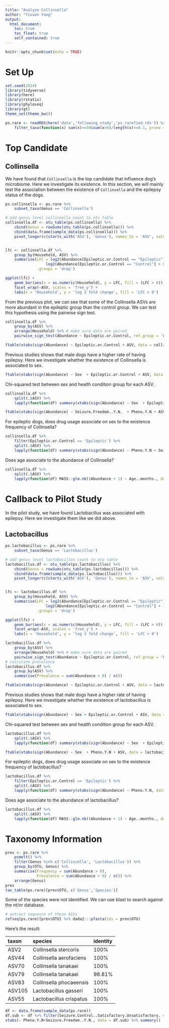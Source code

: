 ```yaml
---
title: "Analyze Collinsella"
author: "Yixuan Yang"
output:
  html_document:
    toc: true
    toc_float: true
    self_contained: true
---
```


```r
knitr::opts_chunk$set(echo = TRUE)
```

# Set Up

```r
set.seed(2024)
library(tidyverse)
library(here)
library(rstatix)
library(phyloseq)
library(gt)
theme_set(theme_bw())

ps.rare <- readRDS(here('data','following_study','ps_rarefied.rds')) %>%
    filter_taxa(function(x) sum(x)>=50&sum(x>0)/length(x)>=0.1, prune = TRUE) # filter out taxa with prevalence lower than 10%
```

# Top Candidate

## Collinsella

We have found that `Collinsella` is the top candidate that influence dog's microbiome. Here we investigate its existence. In this section, we will mainly test the association between the existence of `Collinsella` and the epilepsy status of the dogs.

```r
ps.collinsella <- ps.rare %>%
    subset_taxa(Genus == 'Collinsella') 

# add genus level collinsella count to otu table
collinsella.df <- otu_table(ps.collinsella) %>% 
    cbind(Genus = rowSums(otu_table(ps.collinsella))) %>%
    cbind(data.frame(sample_data(ps.collinsella))) %>% 
    pivot_longer(c(starts_with('ASV'), 'Genus'), names_to = 'ASV', values_to = 'Abundance')


lfc <- collinsella.df %>%
    group_by(Household, ASV) %>%
    summarise(LFC = log2(Abundance[Epileptic.or.Control == "Epileptic"] + 0.5) -
                  log2(Abundance[Epileptic.or.Control == "Control"] + 0.5),
              .groups = 'drop')

ggplot(lfc) +
    geom_bar(aes(x = as.numeric(Household), y = LFC, fill = (LFC > 0)), stat = 'identity') +
    facet_wrap(~ASV, scales = 'free_y') +
    labs(x = 'Household', y = 'log 2 fold change', fill = 'LFC > 0')
```

From the previous plot, we can see that some of the Collinsella ASVs are more abundant in the epileptic group than the control group. We can test this hypothesis using the pairwise sign test.

```r
collinsella.df %>% 
    group_by(ASV) %>%
    arrange(Household) %>% # make sure data are paired
    pairwise_sign_test(Abundance ~ Epileptic.or.Control, ref.group = 'Epileptic', alternative = 'greater')
```

```r
ftable(xtabs(sign(Abundance) ~ Epileptic.or.Control + ASV, data = collinsella.df))
```

Previous studies shows that male dogs have a higher rate of having epilepsy. Here we investigate whether the existence of Collinsella is associated to sex.

```r
ftable(xtabs(sign(Abundance) ~ Sex  + Epileptic.or.Control + ASV, data = collinsella.df))
```

Chi-squared test between sex and health condition group for each ASV.

```r
collinsella.df %>% 
    split(.$ASV) %>% 
    lapply(function(df) summary(xtabs(sign(Abundance) ~ Sex  + Epileptic.or.Control, data = df)))
```

```r
ftable(xtabs(sign(Abundance) ~ Seizure.Freedom..Y.N.  + Pheno.Y.N + ASV, data = collinsella.df))
```

For epileptic dogs, does drug usage associate on sex to the existence frequency of Collinsella?

```r
collinsella.df %>% 
    filter(Epileptic.or.Control == 'Epileptic') %>% 
    split(.$ASV) %>% 
    lapply(function(df) summary(xtabs(sign(Abundance) ~ Pheno.Y.N + Seizure.Freedom..Y.N., data = df)))
```

Does age associate to the abundance of Collinsella?

```r
collinsella.df %>%
    split(.$ASV) %>%
    lapply(function(df) MASS::glm.nb((Abundance + 1) ~ Age..months., data = df) %>% summary)
```

# Callback to Pilot Study

In the pilot study, we have found Lactobacillus was associated with epilepsy. Here we investigate them like we did above.

## Lactobacillus

```r
ps.lactobacillus <- ps.rare %>%
    subset_taxa(Genus == 'Lactobacillus') 

# add genus level lactobacillus count to otu table
lactobacillus.df <- otu_table(ps.lactobacillus) %>% 
    cbind(Genus = rowSums(otu_table(ps.lactobacillus))) %>%
    cbind(data.frame(sample_data(ps.lactobacillus))) %>% 
    pivot_longer(c(starts_with('ASV'), 'Genus'), names_to = 'ASV', values_to = 'Abundance')


lfc <- lactobacillus.df %>%
    group_by(Household, ASV) %>%
    summarise(LFC = log2(Abundance[Epileptic.or.Control == "Epileptic"] + 1) -
                  log2(Abundance[Epileptic.or.Control == "Control"] + 1),
              .groups = 'drop')

ggplot(lfc) +
    geom_bar(aes(x = as.numeric(Household), y = LFC, fill = (LFC > 0)), stat = 'identity') +
    facet_wrap(~ASV, scales = 'free_y') +
    labs(x = 'Household', y = 'log 2 fold change', fill = 'LFC > 0')
```

```r
lactobacillus.df %>% 
    group_by(ASV) %>%
    arrange(Household) %>% # make sure data are paired
    pairwise_sign_test(Abundance ~ Epileptic.or.Control, ref.group = 'Epileptic', alternative = 'greater')
# calculate prevalence
lactobacillus.df %>% 
    group_by(ASV) %>% 
    summarise(Prevalence = sum(Abundance > 0) / n())
```

```r
ftable(xtabs(sign(Abundance) ~ Epileptic.or.Control + ASV, data = lactobacillus.df))
```

Previous studies shows that male dogs have a higher rate of having epilepsy. Here we investigate whether the existence of lactobacillus is associated to sex.

```r
ftable(xtabs(sign(Abundance) ~ Sex + Epileptic.or.Control + ASV, data = lactobacillus.df))
```

Chi-squared test between sex and health condition group for each ASV.

```r
lactobacillus.df %>% 
    split(.$ASV) %>% 
    lapply(function(df) summary(xtabs(sign(Abundance) ~ Sex  + Epileptic.or.Control, data = df)))
```

```r
ftable(xtabs(sign(Abundance) ~ Sex  + Pheno.Y.N + ASV, data = lactobacillus.df))
```

For epileptic dogs, does drug usage associate on sex to the existence frequency of lactobacillus?

```r
lactobacillus.df %>% 
    filter(Epileptic.or.Control == 'Epileptic') %>% 
    split(.$ASV) %>% 
    lapply(function(df) summary(xtabs(sign(Abundance) ~ Pheno.Y.N, data = df)))
```

Does age associate to the abundance of lactobacillus?

```r
lactobacillus.df %>%
    split(.$ASV) %>%
    lapply(function(df) MASS::glm.nb((Abundance + 1) ~ Age..months., data = df) %>% summary)
```

# Taxonomy Information

```r
prev <- ps.rare %>% 
    psmelt() %>% 
    filter(Genus %in% c('Collinsella', 'Lactobacillus')) %>%
    group_by(OTU, Genus) %>%
    summarise(Frequency = sum(Abundance > 0),
              Prevalence = sum(Abundance > 0) / n()) %>% 
    arrange(Genus)
prev
tax_table(ps.rare)[prev$OTU, c('Genus','Species')]
```

Some of the species were not identified. We can use blast to search against the nt/nr database.

```r
# extract sequence of these ASVs
refseq(ps.rare)[prev$OTU] %>% dada2:::pfasta(ids = prev$OTU)
```

Here's the result:

| taxon | species | identity |
|:------|:--------|:---------|
| ASV2 | Collinsella stercoris | 100% |
| ASV44 | Collinsella aerofaciens | 100% |
| ASV70 | Collinsella tanakaei | 100% |
| ASV79 | Collinsella tanakaei | 98.81% |
| ASV83 | Collinsella phocaeensis | 100% |
| ASV105 | Lactobacillus gasseri | 100% |
| ASV55 | Lactobacillus crispatus | 100% |

```r
df <- data.frame(sample_data(ps.rare))
df.sub <- df %>% filter(Seizure.Control..Satisfactory.Unsatisfactory. == 'S')
xtabs(~ Pheno.Y.N+Seizure.Freedom..Y.N., data = df.sub) %>% summary()
```

